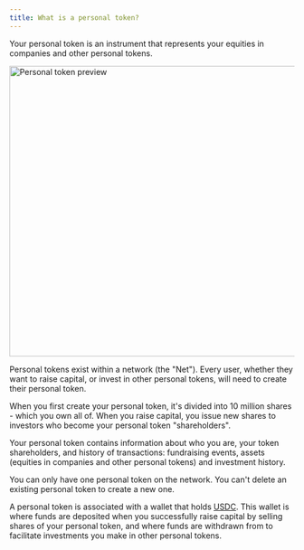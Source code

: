 ```yaml
---
title: What is a personal token?
---
```


Your personal token is an instrument that represents your equities in companies and other personal tokens.

<div style={{ display: "flex", justifyContent: "center", margin: "32px 0" }}>
  <img
    src="/images/personal-token-preview.png"
    width="514"
    alt="Personal token preview"
    style={{
      maxWidth: "100%",
    }}
  />
</div>

Personal tokens exist within a network (the "Net"). Every user, whether they want to raise capital, or invest in other personal tokens, will need to create their personal token.

When you first create your personal token, it's divided into 10 million shares - which you own all of. When you raise capital, you issue new shares to investors who become your personal token "shareholders".

Your personal token contains information about who you are, your token shareholders, and history of transactions: fundraising events, assets (equities in companies and other personal tokens) and investment history.

You can only have one personal token on the network. You can't delete an existing personal token to create a new one.

A personal token is associated with a wallet that holds [USDC](https://www.notion.so/docs-1f97eb80e06c800a84e8e4bf40fc04c9?pvs=21). This wallet is where funds are deposited when you successfully raise capital by selling shares of your personal token, and where funds are withdrawn from to facilitate investments you make in other personal tokens.
